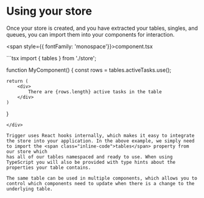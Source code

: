 
# Using your store

Once your store is created, and you have extracted your tables, singles, and queues, you can import them into your components for interaction.

<span style={{ fontFamily: 'monospace'}}>component.tsx</span>

<div className={codeWrapper}>
```tsx
import { tables } from './store';

function MyComponent() {
    const rows = tables.activeTasks.use();

    return (
        <div>
            There are {rows.length} active tasks in the table
        </div>
    )
}
```
</div>

Trigger uses React hooks internally, which makes it easy to integrate the store into your application. In the above example, we simply need to import the <span class="inline-code">tables</span> property from our store which
has all of our tables namespaced and ready to use. When using TypeScript you will also be provided with type hints about the properties your table contains.

The same table can be used in multiple components, which allows you to control which components need to update when there is a change to the underlying table.